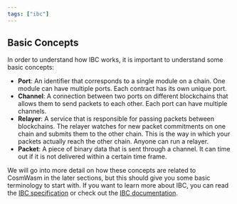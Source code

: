 ```yaml
---
tags: ["ibc"]
---
```


## Basic Concepts

In order to understand how IBC works, it is important to understand some basic
concepts:

- **Port**: An identifier that corresponds to a single module on a chain. One
  module can have multiple ports. Each contract has its own unique port.
- **Channel**: A connection between two ports on different blockchains that
  allows them to send packets to each other. Each port can have multiple
  channels.
- **Relayer**: A service that is responsible for passing packets between
  blockchains. The relayer watches for new packet commitments on one chain and
  submits them to the other chain. This is the way in which your packets
  actually reach the other chain. Anyone can run a relayer.
- **Packet**: A piece of binary data that is sent through a channel. It can time
  out if it is not delivered within a certain time frame.

We will go into more detail on how these concepts are related to CosmWasm in the
later sections, but this should give you some basic terminology to start with.
If you want to learn more about IBC, you can read the [IBC specification] or
check out the [IBC documentation].

[IBC specification]: https://github.com/cosmos/ibc
[IBC documentation]: https://ibc.cosmos.network/main
